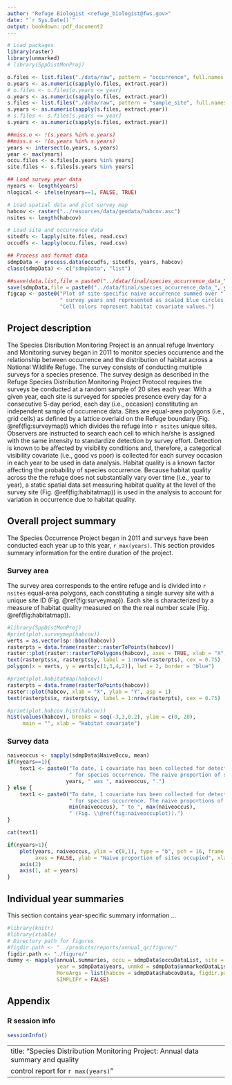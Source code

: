 ```yaml
---
author: "Refuge Biologist <refuge_biologist@fws.gov>"
date: "`r Sys.Date()`"
output: bookdown::pdf_document2
---
```



```r

# Load packages
library(raster)
library(unmarked)
# library(SppDistMonProj)

o.files <- list.files("./data/raw", pattern = "occurrence", full.names = TRUE)
o.years <- as.numeric(sapply(o.files, extract.year))
# o.files <- o.files[o.years <= year]
o.years <- as.numeric(sapply(o.files, extract.year))
s.files <- list.files("./data/raw", pattern = "sample_site", full.names = TRUE)
s.years <- as.numeric(sapply(s.files, extract.year))
# s.files <- s.files[s.years <= year]
s.years <- as.numeric(sapply(s.files, extract.year))

##miss.o <- !(s.years %in% o.years)
##miss.s <- !(o.years %in% s.years)
years <- intersect(o.years, s.years)
year <- max(years)
occu.files <- o.files[o.years %in% years]
site.files <- s.files[s.years %in% years]

## Load survey year data
nyears <- length(years)
nlogical <- ifelse(nyears==1, FALSE, TRUE)

# Load spatial data and plot survey map
habcov <- raster("../resources/data/geodata/habcov.asc")
nsites <- length(habcov)

# Load site and occurrence data
sitedfs <- lapply(site.files, read.csv)
occudfs <- lapply(occu.files, read.csv)

## Process and format data
sdmpData <- process.data(occudfs, sitedfs, years, habcov)
class(sdmpData) <- c("sdmpData", "list")

##save(data.list,file = paste0("../data/final/species_occurrence_data_", year, ".gzip"))
save(sdmpData,file = paste0("../data/final/species_occurrence_data_", year, ".RData"))
figcap <- paste0("Plot of site-specific naive occurrence summed over ",nyears,
                 " survey years and represented as scaled blue circles. ",
                 "Cell colors represent habitat covariate values.")
```


## Project description

The Species Disribution Monitoring Project is an annual refuge
Inventory and Monitoring survey began in 2011 to monitor species
occurrence and the relationship between occurrence and the
distribution of habitat across a National Wildlife Refuge.
The survey consists of conducting multiple surveys for a species presence.
The survey design as described in the Refuge Species
Distribution Monitoring Project Protocol requires the surveys be
conducted at a random sample of 20 sites each year. With a given year,
each site is surveyed for species presence every day for a consecutive
5-day period, each day (i.e., occasion) constituting an independent sample of occurrence data. Sites
are equal-area polygons (i.e., grid cells) as defined by a lattice
overlaid on the Refuge boundary (Fig. \@ref(fig:surveymap)) which
divides the refuge into `r nsites` unique sites. Observers are
instructed to search each cell to which he/she is assigned with the
same intensity to standardize detection by survey effort.  Detection
is known to be affected by visibility conditions and, therefore, a
categorical visibility covariate (i.e., good vs poor) is collected for
each survey occasion in each year to be used in data analysis. Habitat
quality is a known factor affecting the probability of species
occurrence. Because habitat quality across the the refuge does not
substantially vary over time (i.e., year to year), a static spatial
data set measuring habitat quality at the level of the survey site
(Fig. \@ref(fig:habitatmap)) is used in the analysis to account for variation in occurrence due to habitat quality.

\newpage

## Overall project summary

The Species Occurrence Project began in 2011 and surveys
have been conducted each year up to this year,
`r max(years)`. This section provides summary information for the
entire duration of the project.

\newpage

### Survey area

The survey area corresponds to the entire refuge and is divided into `r nsites`
equal-area polygons, each constituting a single survey site with a
unique site ID (Fig. \@ref(fig:surveymap)). Each site is characterized by a
measure of habitat quality measured on the the real number
scale (Fig. \@ref(fig:habitatmap)).

```r
#library(SppDistMonProj)
#print(plot.surveymap(habcov))
verts = as.vector(sp::bbox(habcov))
rasterpts = data.frame(raster::rasterToPoints(habcov))
raster::plot(raster::rasterToPolygons(habcov), axes = TRUE, xlab = "X", ylab= " Y", asp = 1)
text(rasterpts$x, rasterpts$y, label = 1:nrow(rasterpts), cex = 0.75)
polygon(x = verts, y = verts[c(1,3,4,2)], lwd = 2, border = "blue")
```

```r
#print(plot.habitatmap(habcov))
rasterpts = data.frame(rasterToPoints(habcov))
raster::plot(habcov, xlab = "X", ylab = "Y", asp = 1)
text(rasterpts$x, rasterpts$y, label = 1:nrow(rasterpts), cex = 0.75)
```

```r
#print(plot.habcov.hist(habcov))
hist(values(habcov), breaks = seq(-3,3,0.2), ylim = c(0, 20),
     main = "", xlab = "Habitat covariate")
```

\newpage

### Survey data

```r
naiveoccus <- sapply(sdmpData$NaiveOccu, mean)
if(nyears==1){
    text1 <- paste0("To date, 1 covariate has been collected for detection and 1 covariate has been collected",
                    " for species occurrence. The naive proportion of sites occupied in ",
                   years, " was ", naiveoccus, ".")
} else {
    text1 <- paste0("To date, 1 covariate has been collected for detection and 1 covariate has been collected",
                    " for species occurrence. The naive proportions of sites occupied each year ranged from ",
                    min(naiveoccus), " to ", max(naiveoccus),
                    " (Fig. \\@ref(fig:naiveoccuplot)).")
}
```

```r
cat(text1)
```

```r
if(nyears>1){
    plot(years, naiveoccus, ylim = c(0,1), type = "b", pch = 16, frame.plot = FALSE,
         axes = FALSE, ylab = "Naive proportion of sites occupied", xlab = "Year")
    axis(2)
    axis(1, at = years)
}
```


\newpage

## Individual year summaries

This section contains year-specific summary information ...

\newpage

```r
#library(knitr)
#library(xtable)
# Directory path for figures
#figdir.path <- "../products/reports/annual_qc/figure/"
figdir.path <- "./figure/"
dummy <- mapply(annual.summaries, occu = sdmpData$occuDataList, site = sdmpData$siteDataList,
                year = sdmpData$years, unmkd = sdmpData$unmarkedDataList, naiveoccu = sdmpData$NaiveOccu,
                MoreArgs = list(habcov = sdmpData$habcovData, figdir.path = figdir.path),
                SIMPLIFY = FALSE)
```

\clearpage

## Appendix

\clearpage

### R session info

```r
sessionInfo()
```

---
title: "Species Distribution Monitoring Project: Annual data summary and quality
    control report for `r max(years)`"
---
